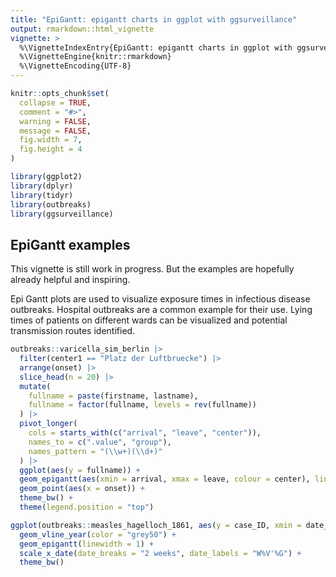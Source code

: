 ```yaml
---
title: "EpiGantt: epigantt charts in ggplot with ggsurveillance"
output: rmarkdown::html_vignette
vignette: >
  %\VignetteIndexEntry{EpiGantt: epigantt charts in ggplot with ggsurveillance}
  %\VignetteEngine{knitr::rmarkdown}
  %\VignetteEncoding{UTF-8}
---
```


```r
knitr::opts_chunk$set(
  collapse = TRUE,
  comment = "#>",
  warning = FALSE,
  message = FALSE,
  fig.width = 7,
  fig.height = 4
)
```

```r
library(ggplot2)
library(dplyr)
library(tidyr)
library(outbreaks)
library(ggsurveillance)
```

## EpiGantt examples
This vignette is still work in progress. But the examples are hopefully already helpful and inspiring.

Epi Gantt plots are used to visualize exposure times in infectious disease outbreaks. Hospital outbreaks are a common example for their use.
Lying times of patients on different wards can be visualized and potential transmission routes identified. 

```r
outbreaks::varicella_sim_berlin |>
  filter(center1 == "Platz der Luftbruecke") |>
  arrange(onset) |>
  slice_head(n = 20) |>
  mutate(
    fullname = paste(firstname, lastname),
    fullname = factor(fullname, levels = rev(fullname))
  ) |>
  pivot_longer(
    cols = starts_with(c("arrival", "leave", "center")),
    names_to = c(".value", "group"),
    names_pattern = "(\\w+)(\\d+)"
  ) |>
  ggplot(aes(y = fullname)) +
  geom_epigantt(aes(xmin = arrival, xmax = leave, colour = center), linewidth = 4) +
  geom_point(aes(x = onset)) +
  theme_bw() +
  theme(legend.position = "top")
```

```r
ggplot(outbreaks::measles_hagelloch_1861, aes(y = case_ID, xmin = date_of_prodrome, xmax = date_of_rash, fill = class)) +
  geom_vline_year(color = "grey50") +
  geom_epigantt(linewidth = 1) +
  scale_x_date(date_breaks = "2 weeks", date_labels = "W%V'%G") +
  theme_bw()
```
